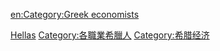 [[Category:各国经济学家|Hellas]]
[[Category:各職業希臘人|Category:各職業希臘人]]
[[Category:希腊经济|Category:希腊经济]]

[[en:Category:Greek_economists|en:Category:Greek economists]]